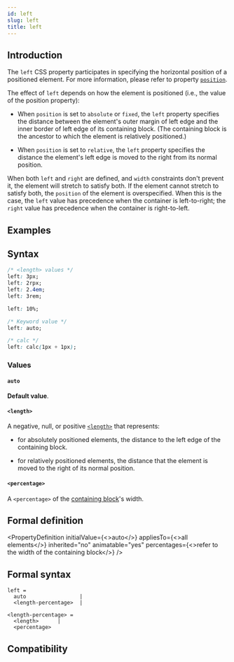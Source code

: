 ```yaml
---
id: left
slug: left
title: left
---
```


## Introduction

The `left` CSS property participates in specifying the horizontal position of a positioned element. For more information, please refer to property [`position`](./position).

The effect of `left` depends on how the element is positioned (i.e., the value of the position property):

- When `position` is set to `absolute` or `fixed`, the `left` property specifies the distance between the element's outer margin of left edge and the inner border of left edge of its containing block. (The containing block is the ancestor to which the element is relatively positioned.)

- When `position` is set to `relative`, the `left` property specifies the distance the element's left edge is moved to the right from its normal position.

When both `left` and `right` are defined, and `width` constraints don't prevent it, the element will stretch to satisfy both. If the element cannot stretch to satisfy both, the `position` of the element is overspecified. When this is the case, the `left` value has precedence when the container is left-to-right; the `right` value has precedence when the container is right-to-left.

## Examples


<Go
  example="css-api"
  defaultFile="src/left/App.tsx"
  img="https://lf-lynx.tiktok-cdns.com/obj/lynx-artifacts-oss-sg/lynx-website/assets/doc/css/left.jpg"
  entry="src/left"
  defaultEntryFile="dist/left.lynx.bundle"
/>

## Syntax

```css
/* <length> values */
left: 3px;
left: 2rpx;
left: 2.4em;
left: 3rem;

left: 10%;

/* Keyword value */
left: auto;

/* calc */
left: calc(1px + 1px);
```

### Values

#### `auto`

**Default value**.

#### `<length>`

A negative, null, or positive [`<length>`](/api/css/data-type/length.mdx) that represents:

- for absolutely positioned elements, the distance to the left edge of the containing block.

- for relatively positioned elements, the distance that the element is moved to the right of its normal position.

#### `<percentage>`

A `<percentage>` of the [containing block](https://developer.mozilla.org/en-US/docs/Web/CSS/Containing_block)'s width.

## Formal definition


<PropertyDefinition
  initialValue={<>auto</>}
  appliesTo={<>all elements</>}
  inherited="no"
  animatable="yes"
  percentages={<>refer to the width of the containing block</>}
/>

## Formal syntax

```
left =
  auto                 |
  <length-percentage>  |

<length-percentage> =
  <length>      |
  <percentage>
```

## Compatibility


<LegacyCompatTable metadata="css/properties/left" />
